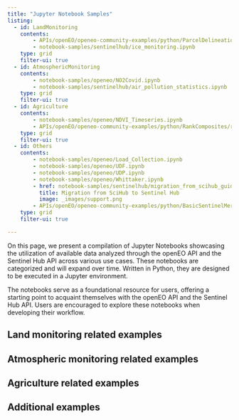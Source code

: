 ```yaml
---
title: "Jupyter Notebook Samples"
listing: 
  - id: LandMonitoring
    contents:
        - APIs/openEO/openeo-community-examples/python/ParcelDelineation/Parcel delineation.ipynb
        - notebook-samples/sentinelhub/ice_monitoring.ipynb
    type: grid
    filter-ui: true
  - id: AtmosphericMonitoring
    contents: 
        - notebook-samples/openeo/NO2Covid.ipynb
        - notebook-samples/sentinelhub/air_pollution_statistics.ipynb
    type: grid
    filter-ui: true
  - id: Agriculture
    contents: 
        - notebook-samples/openeo/NDVI_Timeseries.ipynb
        - APIs/openEO/openeo-community-examples/python/RankComposites/rank_composites.ipynb
    type: grid
    filter-ui: true
  - id: Others
    contents: 
        - notebook-samples/openeo/Load_Collection.ipynb
        - notebook-samples/openeo/UDF.ipynb
        - notebook-samples/openeo/UDP.ipynb
        - notebook-samples/openeo/Whittaker.ipynb
        - href: notebook-samples/sentinelhub/migration_from_scihub_guide.ipynb
          title: Migration from SciHub to Sentinel Hub
          image: _images/support.png
        - APIs/openEO/openeo-community-examples/python/BasicSentinelMerge/sentinel_merge.ipynb
    type: grid
    filter-ui: true

---
```


On this page, we present a compilation of Jupyter Notebooks showcasing the utilization of available data analyzed through the openEO API and the Sentinel Hub API across various use cases. These notebooks are categorized and will expand over time. Written in Python, they are designed to be executed in a Jupyter environment. 

The notebooks serve as a foundational resource for users, offering a starting point to acquaint themselves with the openEO API and the Sentinel Hub API. Users are encouraged to explore these notebooks when developing their workflow.

## Land monitoring related examples

::: {#LandMonitoring}
:::

## Atmospheric monitoring related examples

::: {#AtmosphericMonitoring}
:::

## Agriculture related examples

::: {#Agriculture}
:::


## Additional examples

::: {#Others}
:::